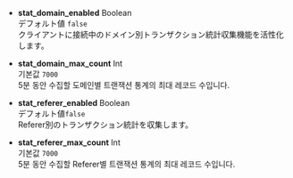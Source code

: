 -   **stat_domain_enabled** <span class='type'>Boolean</span><br/>デフォルト値 `false`<br/>
    クライアントに接続中のドメイン別トランザクション統計収集機能を活性化します。

-   **stat_domain_max_count** <span class='type'>Int</span><br/>기본값 `7000`<br/>
    5분 동안 수집할 도메인별 트랜잭션 통계의 최대 레코드 수입니다.

<!-- 

* **stat_mtrace_enabled** <span class='type'>Boolean</span><br/>기본값 `false`<br/>
멀티 서버 트랜잭션에서 Caller & Callee 간에 버전별 의존성 통계를 수집합니다.

* **stat_mtrace_max_count** <span class='type'>Int</span><br/>기본값 `7000`<br/>
멀티 서버 트랜잭션에서 Caller & Callee 간에 버전별 의존성 통계의 최대 레코드 수입니다.

-->

-   **stat_referer_enabled** <span class='type'>Boolean</span><br/>デフォルト値`false`<br/>
    Referer別のトランザクション統計を収集します。

-   **stat_referer_max_count** <span class='type'>Int</span><br/>기본값 `7000`<br/>
    5분 동안 수집할 Referer별 트랜잭션 통계의 최대 레코드 수입니다.
